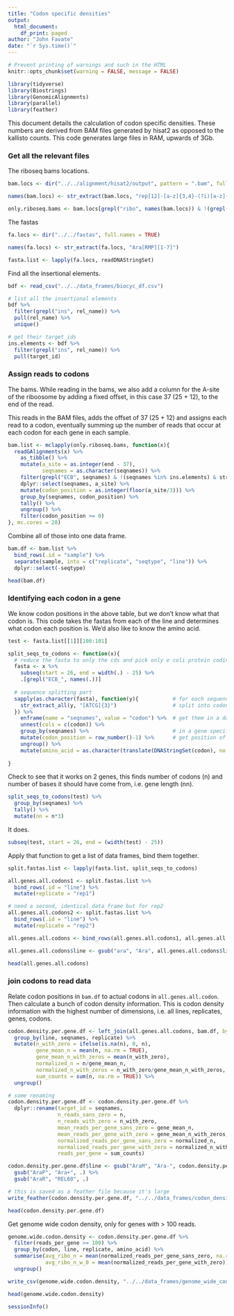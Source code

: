 ```yaml
---
title: "Codon specific densities"
output: 
  html_document:
    df_print: paged
author: "John Favate"
date: "`r Sys.time()`"
---
```


```r
# Prevent printing of warnings and such in the HTML
knitr::opts_chunk$set(warning = FALSE, message = FALSE)
```

```r
library(tidyverse)
library(Biostrings)
library(GenomicAlignments)
library(parallel)
library(feather)
```

This document details the calculation of codon specific densities. These numbers are derived from BAM files generated by hisat2 as opposed to the kallisto counts. This code generates large files in RAM, upwards of 3Gb. 

### Get all the relevant files

The riboseq bams locations.
```r
bam.locs <- dir("../../alignment/hisat2/output", pattern = ".bam", full.names = TRUE)

names(bam.locs) <- str_extract(bam.locs, "rep[12]-[a-z]{3,4}-(?i)[a-z]{3,4}[0-9]{1,2}")

only.riboseq.bams <- bam.locs[grepl("ribo", names(bam.locs)) & !(grepl("AraP6", names(bam.locs)))]
```

The fastas
```r
fa.locs <- dir("../../fastas", full.names = TRUE)

names(fa.locs) <- str_extract(fa.locs, "Ara[RMP][1-7]")

fasta.list <- lapply(fa.locs, readDNAStringSet)
```

Find all the insertional elements.
```r
bdf <- read_csv("../../data_frames/biocyc_df.csv")

# list all the insertional elements
bdf %>%
  filter(grepl("ins", rel_name)) %>%
  pull(rel_name) %>%
  unique()

# get their target_ids
ins.elements <- bdf %>%
  filter(grepl("ins", rel_name)) %>%
  pull(target_id)
```

### Assign reads to codons

The bams. While reading in the bams, we also add a column for the A-site of the riboosome by adding a fixed offset, in this case 37 (25 + 12), to the end of the read. 

This reads in the BAM files, adds the offset of 37 (25 + 12) and assigns each read to a codon, eventually summing up the number of reads that occur at each codon for each gene in each sample.
```r
bam.list <- mclapply(only.riboseq.bams, function(x){
  readGAlignments(x) %>%                                                               # read in each bam file
    as_tibble() %>%                                                                    # turn it into a tibble (data frame)
    mutate(a_site = as.integer(end - 37),                                              # add the position of the A-site for each read
           seqnames = as.character(seqnames)) %>%                                      # change seqnames from factor to character
    filter(grepl("ECB", seqnames) & !(seqnames %in% ins.elements) & strand == "+") %>% # e coli protein genes only
    dplyr::select(seqnames, a_site) %>%                                                # only need these columns going forward
    mutate(codon_position = as.integer(floor(a_site/3))) %>%                           # figure out which codon the A-site was at
    group_by(seqnames, codon_position) %>%                                             # for codon and each gene
    tally() %>%                                                                        # sum number of reads mapping to said codon
    ungroup() %>%
    filter(codon_position >= 0)                                                        # only take the start codon and further down
}, mc.cores = 28)
```

Combine all of those into one data frame.
```r
bam.df <- bam.list %>%
  bind_rows(.id = "sample") %>%
  separate(sample, into = c("replicate", "seqtype", "line")) %>% 
  dplyr::select(-seqtype)

head(bam.df)
```

### Identifying each codon in a gene

We know codon positions in the above table, but we don't know what that codon is. This code takes the fastas from each of the line and determines what codon each position is. We'd also like to know the amino acid.
```r
test <- fasta.list[[1]][100:101]

split_seqs_to_codons <- function(x){
  # reduce the fasta to only the cds and pick only e coli protein coding genes
  fasta <- x %>%
    subseq(start = 26, end = width(.) - 25) %>%
    .[grepl("ECB_", names(.))]
  
  # sequence splitting part
  sapply(as.character(fasta), function(y){           # for each sequence
    str_extract_all(y, "[ATCG]{3}")                  # split into codons
  }) %>% 
    enframe(name = "seqnames", value = "codon") %>%  # get them in a data frame
    unnest(cols = c(codon)) %>% 
    group_by(seqnames) %>%                           # in a gene specific manner
    mutate(codon_position = row_number()-1) %>%      # get position of the codon, use 0 indexing
    ungroup() %>% 
    mutate(amino_acid = as.character(translate(DNAStringSet(codon), no.init.codon = TRUE))) # get the amino acid
      
}
```

Check to see that it works on 2 genes, this finds number of codons (n) and number of bases it should have come from, i.e. gene length (nn).
```r
split_seqs_to_codons(test) %>% 
  group_by(seqnames) %>% 
  tally() %>% 
  mutate(nn = n*3)
```

It does.
```r
subseq(test, start = 26, end = (width(test) - 25))
```

Apply that function to get a list of data frames, bind them together.
```r
split.fastas.list <- lapply(fasta.list, split_seqs_to_codons)

all.genes.all.codons1 <- split.fastas.list %>%
  bind_rows(.id = "line") %>%
  mutate(replicate = "rep1")

# need a second, identical data frame but for rep2
all.genes.all.codons2 <- split.fastas.list %>%
  bind_rows(.id = "line") %>%
  mutate(replicate = "rep2")

all.genes.all.codons <- bind_rows(all.genes.all.codons1, all.genes.all.codons2)

all.genes.all.codons$line <- gsub("ara", "Ara", all.genes.all.codons$line)

head(all.genes.all.codons)
```

### join codons to read data

Relate codon positions in `bam.df` to actual codons in `all.genes.all.codon`. Then calculate a bunch of codon density information. This is codon density information with the highest number of dimensions, i.e. all lines, replicates, genes, codons. 
```r
codon.density.per.gene.df <- left_join(all.genes.all.codons, bam.df, by = c("line", "seqnames", "codon_position", "replicate")) %>%
  group_by(line, seqnames, replicate) %>%                               # group by these
  mutate(n_with_zero = ifelse(is.na(n), 0, n),                          # new n column where NAs are 0
         gene_mean_n = mean(n, na.rm = TRUE),                           # get gene specific mean
         gene_mean_n_with_zeros = mean(n_with_zero),                    # again with 0's for NAs
         normalized_n = n/gene_mean_n,                                  # normalize reads to gene
         normalized_n_with_zeros = n_with_zero/gene_mean_n_with_zeros,  # same for 0's instead of NAs
         sum_counts = sum(n, na.rm = TRUE)) %>%                         # reads per gene
  ungroup()

# some renaming
codon.density.per.gene.df <- codon.density.per.gene.df %>%
  dplyr::rename(target_id = seqnames,
                n_reads_sans_zero = n,
                n_reads_with_zero = n_with_zero,
                mean_reads_per_gene_sans_zero = gene_mean_n,
                mean_reads_per_gene_with_zero = gene_mean_n_with_zeros,
                normalized_reads_per_gene_sans_zero = normalized_n,
                normalized_reads_per_gene_with_zero = normalized_n_with_zeros,
                reads_per_gene = sum_counts)

codon.density.per.gene.df$line <- gsub("AraM", "Ara-", codon.density.per.gene.df$line) %>%
  gsub("AraP", "Ara+", .) %>%
  gsub("AraR", "REL60", .)

# this is saved as a feather file because it's large
write_feather(codon.density.per.gene.df, "../../data_frames/codon_density_per_gene.feather")

head(codon.density.per.gene.df)
```

Get genome wide codon density, only for genes with > 100 reads.
```r
genome.wide.codon.density <- codon.density.per.gene.df %>%
  filter(reads_per_gene >= 100) %>%
  group_by(codon, line, replicate, amino_acid) %>%
  summarise(avg_ribo_n = mean(normalized_reads_per_gene_sans_zero, na.rm = TRUE),
            avg_ribo_n_w_0 = mean(normalized_reads_per_gene_with_zero)) %>%
  ungroup()

write_csv(genome.wide.codon.density, "../../data_frames/genome_wide_codon_densites_100reads-up.csv")

head(genome.wide.codon.density)
```
```r
sessionInfo()
```

